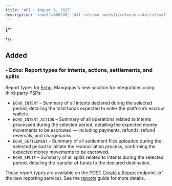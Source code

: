 ```yaml
---
title: 'API - August 6, 2025'  
description: '<small>&#8249; [All release notes](/release-notes)</small>'
---
```


{/* <div class="release-notes-page"> */}

## <span class="pill pill-green">Added</span>
### - Echo: Report types for intents, actions, settlements, and splits

Report types for [Echo](/guides/echo), Mangopay's new solution for integrations using third-party PSPs:
- `ECHO_INTENT` – Summary of all intents declared during the selected period, detailing the total funds expected to enter the platform’s escrow wallets.
- `ECHO_INTENT_ACTION` – Summary of all operations related to intents processed during the selected period, detailing the expected money movements to be escrowed — including payments, refunds, refund reversals, and chargebacks. 
- `ECHO_SETTLEMENT` – Summary of all settlement files uploaded during the selected period to initiate the reconciliation process, confirming the expected money movements to be escrowed.
- `ECHO_SPLIT` – Summary of all splits related to intents during the selected period, detailing the transfer of funds to the declared destination.

These report types are available on the [POST Create a Report](/api-reference/reporting/create-report) endpoint (of the new reporting service). See the [reports](/reports) guide for more details.
